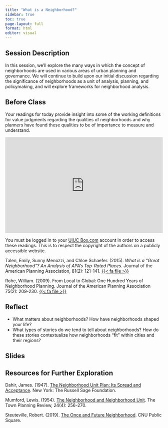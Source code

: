 ```yaml
---
title: "What is a Neighborhood?"
sidebar: true
toc: true
page-layout: full
format: html
editor: visual
---
```


## Session Description

In this session, we'll explore the many ways in which the concept of neighborhoods are used in various areas of urban planning and governance. We will continue to build upon our initial discussion regarding the significance of neighborhoods as a unit of analysis, planning, and policymaking, and will explore frameworks for neighborhood analysis.

## Before Class

Your readings for today provide insight into some of the working definitions for value judgments regarding the qualities of neighborhoods and why planners have found these qualities to be of importance to measure and understand.

```{=html}
<div style="max-width:720px"><div style="position:relative;padding-bottom:60.972222222222%"><iframe id="kmsembed-1_exegdzob" width="720" height="439" src="https://mediaspace.illinois.edu/embed/secure/iframe/entryId/1_exegdzob/uiConfId/26883701/st/0" class="kmsembed" allowfullscreen webkitallowfullscreen mozAllowFullScreen allow="autoplay *; fullscreen *; encrypted-media *" referrerPolicy="no-referrer-when-downgrade" sandbox="allow-downloads allow-forms allow-same-origin allow-scripts allow-top-navigation allow-pointer-lock allow-popups allow-modals allow-orientation-lock allow-popups-to-escape-sandbox allow-presentation allow-top-navigation-by-user-activation" frameborder="0" title="UP 570: What Is A Neighborhood?" style="position:absolute;top:0;left:0;width:100%;height:100%;border:0"></iframe></div></div>
```
::: callout-important
You must be logged in to your [UIUC Box.com](https://uofi.app.box.com/) account in order to access these readings. This is to respect the copyright of the authors on a publicly accessible website.
:::

Talen, Emily, Sunny Menozzi, and Chloe Schaefer. (2015). *What is a "Great Neighborhood"? An Analysis of APA's Top-Rated Places*. Journal of the American Planning Association, 81(2): 121-141. [{{< fa file >}}](https://uofi.box.com/s/rxikgbv5tnck8co7bar878vn22f6dn08)

Rohe, William. (2009). From Local to Global: One Hundred Years of Neighborhood Planning. Journal of the American Planning Association 75(2): 209-230. [{{< fa file >}}](https://uofi.box.com/s/014sa99yca767y5dmd9u6a750hmo2ezu)

## Reflect

-   What matters about neighborhoods? How have neighborhoods shaped your life?
-   What types of stories do we tend to tell about neighborhoods? How do these stories contextualize how neighborhoods "fit" within cities and their regions?

## Slides

## Resources for Further Exploration

Dahir, James. (1947). [The Neighborhood Unit Plan: Its Spread and Acceptance](https://www.russellsage.org/sites/default/files/Neighborhood-Unit-Plan.pdf). New York: The Russell Sage Foundation.

Mumford, Lewis. (1954). [The Neighborhood and Neighborhood Unit](https://www-jstor-org.proxy2.library.illinois.edu/stable/40101548?socuuid=c391de8a-e129-486e-a4a4-d776892a36ad). The Town Planning Review, 24(4): 256-270.

Steuteville, Robert. (2019). [The Once and Future Neighborhood](https://www.cnu.org/publicsquare/2019/01/29/once-and-future-neighborhood). CNU Public Square.
